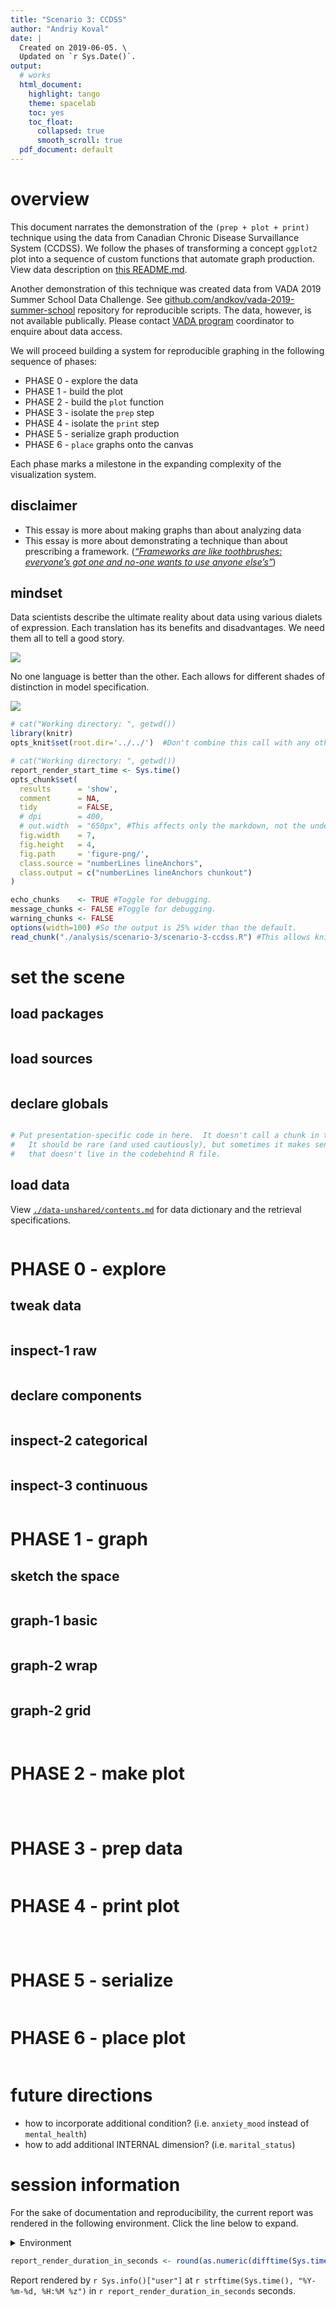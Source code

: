 ```yaml
---
title: "Scenario 3: CCDSS"
author: "Andriy Koval"
date: |
  Created on 2019-06-05. \
  Updated on `r Sys.Date()`.
output: 
  # works
  html_document: 
    highlight: tango
    theme: spacelab
    toc: yes
    toc_float: 
      collapsed: true
      smooth_scroll: true
  pdf_document: default
---
```

# overview

This document narrates the demonstration of the `(prep + plot + print)` technique using the data from Canadian Chronic Disease Survaillance System (CCDSS). We follow the phases of transforming a concept `ggplot2` plot into a sequence of custom functions that automate graph production. View data description on [this README.md](https://github.com/dss-ialh/graph-making-scenarios/blob/master/data-public/raw/scenario-3/README.md).

Another demonstration of this technique was created data from VADA 2019 Summer School Data Challenge. See  [github.com/andkov/vada-2019-summer-school](https://github.com/andkov/vada-2019-summer-school) repository for reproducible scripts. The data, however, is not available publically. Please contact [VADA program](http://vada.cs.umanitoba.ca/contact/) coordinator to enquire about data access. 

We will proceed building a system for reproducible graphing in the following sequence of phases:

- PHASE 0 - explore the data
- PHASE 1 - build the plot
- PHASE 2 - build the `plot` function
- PHASE 3 - isolate the `prep` step
- PHASE 4 - isolate the `print` step
- PHASE 5 - serialize graph production
- PHASE 6 - `place` graphs onto the canvas

Each phase marks a milestone in the expanding complexity of the visualization system. 

## disclaimer

 - This essay is more about making graphs than about analyzing data
 - This essay is more about demonstrating a technique than about prescribing a framework. ([_"Frameworks are like toothbrushes: everyone's got one and no-one wants to use anyone else's"_](https://twitter.com/trishgreenhalgh/status/891674763285942272))

## mindset

Data scientists describe the ultimate reality about data using various dialets of expression. Each translation has its benefits and disadvantages. We need them all to tell a good story.    
  
![][dialects_data]

No one language is better than the other. Each allows for different shades of distinction in model specification. 

![][dialects_model]

[dialects_data]:../../libs/images/dialects/data-expression.PNG 
[dialects_model]:../../libs/images/dialects/model-expression.PNG 

<!--  Set the working directory to the repository's base directory; this assumes the report is nested inside of two directories.-->
```r
# cat("Working directory: ", getwd())
library(knitr)
opts_knit$set(root.dir='../../')  #Don't combine this call with any other chunk -especially one that uses file paths.
```

<!-- Set the report-wide options, and point to the external code file. -->
```r
# cat("Working directory: ", getwd())
report_render_start_time <- Sys.time()
opts_chunk$set(
  results      = 'show', 
  comment      = NA, 
  tidy         = FALSE,
  # dpi        = 400,
  # out.width  = "650px", #This affects only the markdown, not the underlying png file.  The height will be scaled appropriately.
  fig.width    = 7, 
  fig.height   = 4, 
  fig.path     = 'figure-png/',
  class.source = "numberLines lineAnchors", 
  class.output = c("numberLines lineAnchors chunkout")
)

echo_chunks    <- TRUE #Toggle for debugging.
message_chunks <- FALSE #Toggle for debugging.
warning_chunks <- FALSE
options(width=100) #So the output is 25% wider than the default.
read_chunk("./analysis/scenario-3/scenario-3-ccdss.R") #This allows knitr to call chunks tagged in the underlying *.R file.
```
# set the scene

## load packages
<!-- Load packages, or at least verify they're available on the local machine.  Suppress the output when loading packages. --> 
```r
```
## load sources
<!-- Load 'sourced' R files.  Suppress the output when loading sources. --> 
```r
```
## declare globals
<!-- Load any global functions and variables declared in the R file.  Suppress the output. --> 
```r
```

<!-- Declare any global functions specific to a Rmd output.  Suppress the output. -->
```r
# Put presentation-specific code in here.  It doesn't call a chunk in the codebehind file.
#   It should be rare (and used cautiously), but sometimes it makes sense to include code in Rmd 
#   that doesn't live in the codebehind R file.
```
## load data

View [`./data-unshared/contents.md`](https://github.com/dss-ialh/graph-making-scenarios/tree/master/data-public/raw/scenario-3) for data dictionary and the retrieval specifications. 
<!-- Load the datasets.   -->
```r
```

# PHASE 0 - explore 

## tweak data
<!-- Tweak the datasets.   -->
```r
```
## inspect-1 raw
```r
```
## declare components
```r
```
## inspect-2 categorical
```r
```

## inspect-3 continuous
```r
```

# PHASE 1 - graph

## sketch the space

```r
```


## graph-1 basic
```r
```

## graph-2 wrap
```r
```

## graph-2 grid

```r
```

```r
```

# PHASE 2 - make plot

```r
```

```r
```

```r
```

# PHASE 3 - prep data

```r
```

# PHASE 4 - print plot

```r
```

```r
```

```r
```

# PHASE 5 - serialize

```r
```

# PHASE 6 - place plot
```r

```


# future directions

- how to incorporate additional condition? (i.e. `anxiety_mood` instead of `mental_health`)
- how to add additional INTERNAL dimension? (i.e. `marital_status`)

session information
===========================================================================

For the sake of documentation and reproducibility, the current report was rendered in the following environment.  Click the line below to expand.

<details>
  <summary>Environment <span class="glyphicon glyphicon-plus-sign"></span></summary>
```r
if( requireNamespace("devtools", quietly = TRUE) ) {
  devtools::session_info()
} else {
  sessionInfo()
} 
```
</details>

```r
report_render_duration_in_seconds <- round(as.numeric(difftime(Sys.time(), report_render_start_time, units="secs")))
```

Report rendered by `r Sys.info()["user"]` at `r strftime(Sys.time(), "%Y-%m-%d, %H:%M %z")` in `r report_render_duration_in_seconds` seconds.
